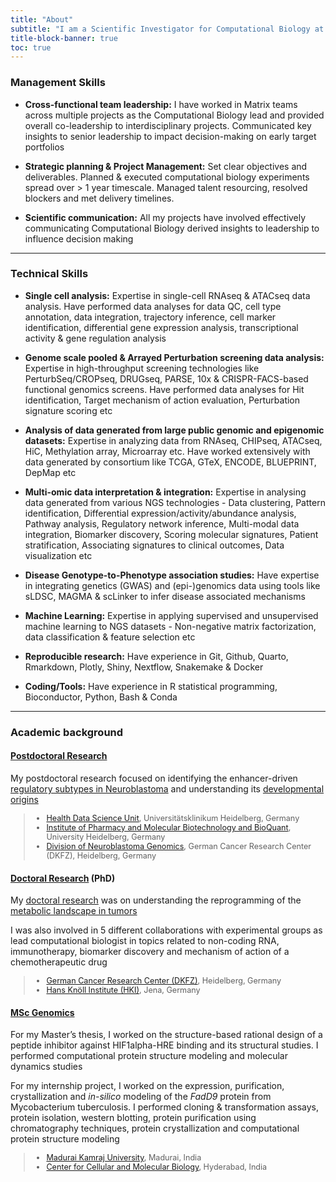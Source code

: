 ```yaml
---
title: "About"
subtitle: "I am a Scientific Investigator for Computational Biology at [GlaxoSmithKline](https://www.gsk.com/en-gb/)"
title-block-banner: true
toc: true
---
```


### Management Skills

- **Cross-functional team leadership:** I have worked in Matrix teams across multiple projects as the Computational Biology lead and  provided overall co-leadership to interdisciplinary projects. Communicated key insights to senior leadership to impact decision-making on early target portfolios

- **Strategic planning & Project Management:** Set clear objectives and deliverables. Planned & executed computational biology experiments spread over > 1 year timescale. Managed talent resourcing, resolved blockers and met delivery timelines.

- **Scientific communication:** All my projects have involved effectively communicating Computational Biology derived insights to leadership to influence decision making

---

### Technical Skills

- **Single cell analysis:** Expertise in single-cell RNAseq & ATACseq data analysis. Have performed data analyses for data QC, cell type annotation, data integration, trajectory inference, cell marker identification, differential gene expression analysis, transcriptional activity & gene regulation analysis

- **Genome scale pooled & Arrayed Perturbation screening data analysis:** Expertise in high-throughput screening technologies like PerturbSeq/CROPseq, DRUGseq, PARSE, 10x & CRISPR-FACS-based functional genomics screens. Have performed data analyses for Hit identification, Target mechanism of action evaluation, Perturbation signature scoring etc

- **Analysis of data generated from large public genomic and epigenomic datasets:** Expertise in analyzing data from RNAseq, CHIPseq, ATACseq, HiC, Methylation array, Microarray etc. Have worked extensively with data generated by consortium like TCGA, GTeX, ENCODE, BLUEPRINT, DepMap etc

- **Multi-omic data interpretation & integration:** Expertise in analysing data generated from various NGS technologies - Data clustering, Pattern identification, Differential expression/activity/abundance analysis, Pathway analysis, Regulatory network inference, Multi-modal data integration, Biomarker discovery, Scoring molecular signatures, Patient stratification, Associating signatures to clinical outcomes, Data visualization etc

- **Disease Genotype-to-Phenotype association studies:** Have expertise in integrating genetics (GWAS) and (epi-)genomics data using tools like sLDSC, MAGMA & scLinker to infer disease associated mechanisms

- **Machine Learning:** Expertise in applying supervised and unsupervised machine learning to NGS datasets - Non-negative matrix factorization, data classification & feature selection etc

- **Reproducible research:** Have experience in Git, Github, Quarto, Rmarkdown, Plotly, Shiny, Nextflow, Snakemake & Docker

- **Coding/Tools:** Have experience in R statistical programming, Bioconductor, Python, Bash & Conda

---

### Academic background

#### <u>Postdoctoral Research</u>
My postdoctoral research focused on identifying the enhancer-driven [regulatory subtypes in Neuroblastoma](https://doi.org/10.1038/s43018-020-00145-w) and understanding its [developmental origins](https://doi.org/10.1038/s41588-021-00806-1)

::: {style="font-size: 90%;"}
>- [Health Data Science Unit](https://www.hdsu.org/), Universitätsklinikum Heidelberg, Germany 
>- [Institute of Pharmacy and Molecular Biotechnology and BioQuant](https://www.bioquant.uni-heidelberg.de/groups/herrmann), University Heidelberg, Germany
>- [Division of Neuroblastoma Genomics](https://www.dkfz.de/en/neuroblastom-genomik/index.php), German Cancer Research Center (DKFZ), Heidelberg, Germany
:::

#### <u>Doctoral Research</u> (PhD)
My [doctoral research](https://doi.org/10.11588/heidok.00020332) was on understanding the reprogramming of the [metabolic landscape in tumors](https://doi.org/10.1158/0008-5472.CAN-15-2350)

I was also involved in 5 different collaborations with experimental groups as lead computational biologist in topics related to non-coding RNA, immunotherapy, biomarker discovery and mechanism of action of a chemotherapeutic drug

::: {style="font-size: 90%;"}
> - [German Cancer Research Center (DKFZ)](https://www.dkfz.de/en/index.html), Heidelberg, Germany
> - [Hans Knöll Institute (HKI)](http://www.leibniz-hki.de/en/home.html), Jena, Germany
:::

#### <u>MSc Genomics</u>

For my Master's thesis, I worked on the structure-based rational design of a peptide inhibitor against HIF1alpha-HRE binding and its structural studies. I performed computational protein structure modeling and molecular dynamics studies

For my internship project, I worked on the expression, purification, crystallization and *in-silico* modeling of the *FadD9* protein from Mycobacterium tuberculosis. I performed cloning & transformation assays, protein isolation, western blotting, protein purification using chromatography techniques, protein crystallization and computational protein structure modeling

::: {style="font-size: 90%;"}
> - [Madurai Kamraj University](http://www.genomicsmku.org/), Madurai, India
> - [Center for Cellular and Molecular Biology](https://www.ccmb.res.in/), Hyderabad, India
:::
